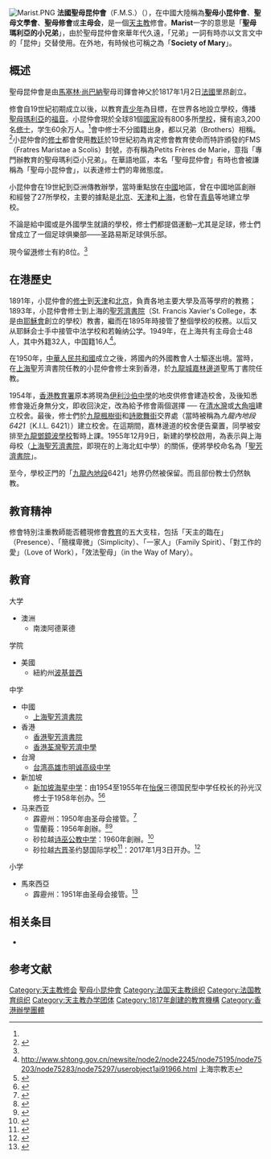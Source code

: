 [[File:Marist.PNG|thumb]]
'''法國聖母昆仲會'''（F.M.S.）（{{lang-en|Marist Brothers}}），在中國大陸稱為'''聖母小昆仲會'''、'''聖母文學會'''、'''聖母修會'''或'''主母会'''，是一個[[天主教|天主教]]修會。'''Marist'''一字的意思是「'''聖母瑪利亞的小兄弟'''」，由於聖母昆仲會來華年代久遠，「兄弟」一詞有時亦以文言文中的「昆仲」交替使用。在外地，有時候也可稱之為「'''Society of Mary'''」。

== 概述 ==
聖母昆仲會是由[[馬塞林·尚巴納|馬塞林·尚巴納]]聖母司鐸會神父於1817年1月2日[[法國|法國]]里昂創立。 

修會自19世紀初期成立以後，以教育[[青少年|青少年]]為目標，在世界各地設立學校，傳播[[聖母瑪利亞|聖母瑪利亞]]的[[福音|福音]]。小昆仲會現於全球81個[[國家|國家]]設有800多所[[學校|學校]]，擁有逾3,200名[[修士|修士]]，学生60余万人。<ref name="pr"/>會中修士不分國籍出身，都以兄弟（Brothers）相稱。<ref name="dvc">{{Cite web |url=http://dvc.catholic.org.hk/MissionaryData/M6.html |title=聖母昆仲會簡介 |access-date=2011-10-27 |archive-url=https://web.archive.org/web/20111211022301/http://dvc.catholic.org.hk/MissionaryData/M6.html |archive-date=2011-12-11 |dead-url=yes }}</ref>小昆仲會的[[修士|修士]]都會使用[[教廷|教廷]]於19世紀初為肯定修會教育使命而特許頒發的FMS（Fratres Maristae a Scolis）封號，亦有稱為Petits Frères de Marie，意指「專門辦教育的聖母瑪利亞小兄弟」。在華語地區，本名「聖母昆仲會」有時也會被謙稱為「聖母小昆仲會」，以表達修士們的卑微態度。

小昆仲會在19世紀到亞洲傳教辦學，當時重點放在[[中國|中國]]地區，曾在中國地區創辦和經營了27所學校，主要的據點是[[北京|北京]]、[[天津|天津]]和[[上海|上海]]，也曾在[[青島|青島]]等地建立學校。

不論是給中國或是外國學生就讀的學校，修士們都提倡運動─尤其是足球，修士們曾成立了一個足球俱樂部——圣路易斯足球俱乐部。

現今留[[香港|港]]修士有約8位。<ref name="dvc"/>

==在港歷史==
1891年，小昆仲會的[[修士|修士]]到[[天津|天津]]和[[北京|北京]]，負責各地主要大學及高等學府的教務；1893年，小昆仲會修士到上海的[[聖芳濟書院|聖芳濟書院]]（St. Francis Xavier's College，本是由[[耶穌會|耶穌會]]創立的學校）教書，繼而在1895年時接管了整個學校的校務。以后又从耶稣会士手中接管中法学校和若翰纳公学。1949年，在上海共有主母会士48人，其中外籍32人，中国籍16人<ref>http://www.shtong.gov.cn/newsite/node2/node2245/node75195/node75203/node75283/node75297/userobject1ai91966.html {{Wayback|url=http://www.shtong.gov.cn/newsite/node2/node2245/node75195/node75203/node75283/node75297/userobject1ai91966.html |date=20131219141831 }} 上海宗教志</ref>。

在1950年，[[中華人民共和國|中華人民共和國]]成立之後，將國內的外國教會人士驅逐出境。當時，在[[上海|上海]]聖芳濟書院任教的小昆仲會修士來到香港，於[[九龍城|九龍城]][[嘉林邊道|嘉林邊道]]聖馬丁書院任教。

1954年，[[香港教育署|香港教育署]]原本將現為[[伊利沙伯中學|伊利沙伯中學]]的地皮供修會建造校舍，及後知悉修會幾近身無分文，即收回決定，改為給予修會兩個選擇 ── 在[[清水灣|清水灣]]或[[大角咀|大角咀]]建立校舍。最後，修士們於[[九龍|九龍]][[楓樹街|楓樹街]]和[[詩歌舞街|詩歌舞街]]交界處（當時被稱為''九龍內地段6421''〔K.I.L. 6421〕）建立校舍。在這期間，嘉林邊道的校舍便告棄置，同學被安排至[[九龍|九龍]][[鄧鏡波學校|鄧鏡波學校]]暫時上課。1955年12月9日，新建的學校啟用，為表示與上海母校（[[聖芳濟書院_(上海)|上海聖芳濟書院]]，即現在的上海北虹中學）的關係，便將學校命名為「[[聖芳濟書院_(香港)|聖芳濟書院]]」。

至今，學校正門的「[[九龍|九龍]][[內地段|內地段]]6421」地界仍然被保留。而且部份教士仍然執教。

==教育精神==
修會特別注重教師能否體現修會[[教育|教育]]的五大支柱，包括「天主的臨在」（Presence）、「簡樸卑微」（Simplicity）、「一家人」（Family Spirit）、「對工作的愛」（Love of Work），「效法聖母」（in the Way of Mary）。

==教育==
大学
*澳洲
**南澳阿德莱德{{tsl|en|Aquinas College (University of Adelaide)|阿奎那学院(阿德莱德大学)|阿奎那学院}}
学院
*美國
**紐約州[[波基普西_(纽约州)|波基普西]]{{le|圣母学院|Marist College}}
中学
*中國
**[[聖芳濟書院_(上海)|上海聖芳濟書院]]
*香港
**[[聖芳濟書院_(香港)|香港聖芳濟書院]]
**[[荃灣聖芳濟中學|香港荃灣聖芳濟中學]]
*台灣
**[[高雄市私立明诚高级中学|台湾高雄市明诚高级中学]]
*新加坡
**[[海星中学_(新加坡)|新加坡海星中学]]：由1954至1955年在[[怡保|怡保]]三德国民型中学任校长的孙光汉修士于1958年创办。<ref>{{cite web|url=http://eresources.nlb.gov.sg/printheritage/image.aspx?id=ebbf9d08-cf0e-4d3e-97d6-6cb65771845f|title=Reverend Brother Joseph Chanel at St. Stephen's School, circa 1958|publisher=National Library Singapore|date=2018-01-10|access-date=2018-01-10|archive-date=2019-06-10|archive-url=https://web.archive.org/web/20190610143902/http://eresources.nlb.gov.sg/printheritage/image.aspx?id=ebbf9d08-cf0e-4d3e-97d6-6cb65771845f|dead-url=no}}</ref><ref>{{cite web|url=http://www.mshsalumni.com/sg/index.php/history|title=The Maris Stella Spirit Prevails|publisher=海星中学校友会|date=2018-01-10|access-date=2018-01-10|archive-date=2021-02-26|archive-url=https://web.archive.org/web/20210226192239/http://mshsalumni.com/sg/index.php/history|dead-url=no}}</ref>
*马来西亚
**霹靂州{{link-ms|怡保三德国民型中学|SMJK Sam Tet}}：1950年由圣母会接管。<ref>{{cite web|url=http://www.sinchew.com.my/node/1535100f|title=1989年校友饮水思源·1.6万捐三德中学|publisher=星洲网|date=2016-06-06|access-date=2018-01-10|archive-date=2019-06-10|archive-url=https://web.archive.org/web/20190610013442/http://www.sinchew.com.my/node/1535100f|dead-url=no}}</ref>
**雪蘭莪{{tsl|en|Catholic High School, Malaysia|八打灵公教中学(马来西亚)}}：1956年創辦。<ref>{{cite web|url=http://www.enanyang.my/news/20131021/%E7%8E%8B%E6%96%87%E5%9D%82%E7%9B%BC%E6%A0%A1%E5%8F%8B%E6%8D%90%E5%8A%A9%20%E5%85%AC%E4%B8%AD%E5%BB%BA%E8%A1%8C%E6%94%BF%E6%A5%BC%E6%AC%A0130%E4%B8%87/|title=王文坂盼校友捐助 公中建行政楼欠130万|publisher=e南洋|date=2013-10-21|access-date=2018-01-10|archive-url=https://web.archive.org/web/20180111165122/http://www.enanyang.my/news/20131021/%E7%8E%8B%E6%96%87%E5%9D%82%E7%9B%BC%E6%A0%A1%E5%8F%8B%E6%8D%90%E5%8A%A9%20%E5%85%AC%E4%B8%AD%E5%BB%BA%E8%A1%8C%E6%94%BF%E6%A5%BC%E6%AC%A0130%E4%B8%87/|archive-date=2018-01-11|dead-url=yes}}</ref><ref>{{cite web|url=http://www.heraldmalaysia.com/news/catholic-high-school-celebrates-60-years/30383/5|title=Catholic High School celebrates 60 years|publisher=Herald Malaysia Online|date=2016-07-14|access-date=2018-01-10|archive-date=2019-06-09|archive-url=https://web.archive.org/web/20190609063240/http://www.heraldmalaysia.com/news/catholic-high-school-celebrates-60-years/30383/5|dead-url=no}}</ref>
**砂拉越[[诗巫公教中学|诗巫公教中学]]：1960年創辦。<ref>{{cite web|url=http://www.catholic.my/dioceseofsibu/?page_id=60|title=Religious Communities|publisher=Diocese of Sibu Sarawak, Malaysia|date=2018-01-10|access-date=2018-01-10|archive-date=2021-01-17|archive-url=https://web.archive.org/web/20210117123928/https://www.catholic.my/dioceseofsibu/?page_id=60|dead-url=no}}</ref>
**砂拉越[[古晋|古晋]]圣约瑟国际学校<ref>{{cite web|url=http://www.stjosephprivate.com/international-school/|title=International School|publisher=St. Joseph's Family of Schools, Kuching|date=2018-01-10|access-date=2018-01-10|archive-date=2019-09-20|archive-url=https://web.archive.org/web/20190920012749/http://www.stjosephprivate.com/international-school/|dead-url=no}}</ref>：2017年1月3日开办。<ref name="pr">{{cite web|url=https://www.pressreader.com/malaysia/sin-chew-daily-sarawak-edition-sibu/20170503/283089889052344|title=圣母会学校有增无减|publisher=Press Reader|date=2017-05-03}}</ref>
小学
*馬來西亞
**霹靂州{{link-ms|怡保三德国民型华文小学|Sekolah Jenis Kebangsaan (C) Sam Tet}}：1951年由圣母会接管。<ref>{{cite web|url=http://samtet.sjkc.com.my/history|title=学校历史|publisher=三德国民型华文小学|date=2018-01-10|access-date=2018-01-10|archive-date=2020-11-27|archive-url=https://web.archive.org/web/20201127223315/http://samtet.sjkc.com.my/history|dead-url=no}}</ref>

==相关条目==
*{{le|聖母小昆仲會学校列表|List of Marist Brothers schools}}

== 参考文献 ==
{{Reflist}}

[[Category:天主教修会|Category:天主教修会]]
[[Category:聖母小昆仲會|]]
[[Category:法国天主教组织|Category:法国天主教组织]]
[[Category:法国教育组织|Category:法国教育组织]]
[[Category:天主教办学团体|Category:天主教办学团体]]
[[Category:1817年創建的教育機構|Category:1817年創建的教育機構]]
[[Category:香港辦學團體|Category:香港辦學團體]]